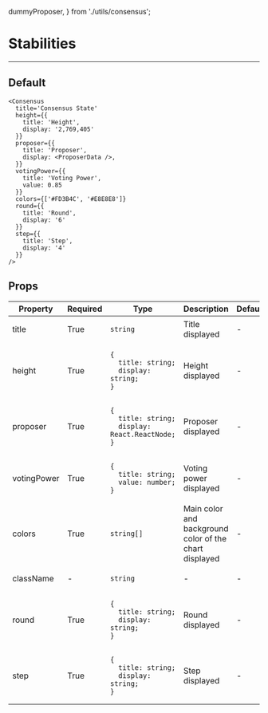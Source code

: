   dummyProposer,
} from './utils/consensus';

<Meta title="Consensus" component={Consensus} />



# Stabilities
---
## Default
<Canvas>
  <Story name="Default">
    <Consensus
      title='Consensus State'
      height={{
        title: 'Height',
        display: '2,769,405'
      }}
      proposer={dummyProposer}
      votingPower={{
        title: 'Voting Power',
        value: 0.85
      }}
      colors={['#FD3B4C', '#E8E8E8']}
      round={{
        title: 'Round',
        display: '6'
      }}
      step={{
        title: 'Step',
        display: '4'
      }}
    />
  </Story>
</Canvas>

```
<Consensus
  title='Consensus State'
  height={{
    title: 'Height',
    display: '2,769,405'
  }}
  proposer={{
    title: 'Proposer',
    display: <ProposerData />,
  }}
  votingPower={{
    title: 'Voting Power',
    value: 0.85
  }}
  colors={['#FD3B4C', '#E8E8E8']}
  round={{
    title: 'Round',
    display: '6'
  }}
  step={{
    title: 'Step',
    display: '4'
  }}
/>
```

## Props

<table>
<thead>
  <tr>
    <th>Property</th>
    <th>Required</th>
    <th>Type</th>
    <th>Description</th>
    <th>Default</th>
  </tr>
</thead>
<tbody>
  <tr>
    <td>title</td>
    <td>True</td>
    <td>

`string`

  </td>
    <td>Title displayed</td>
    <td>-</td>
  </tr>
    <tr>
    <td>height</td>
    <td>True</td>
    <td>

```
{
  title: string;
  display: string;
}
```

  </td>
    <td>Height displayed</td>
    <td>-</td>
  </tr>
  <tr>
    <td>proposer</td>
    <td>True</td>
    <td>

```
{
  title: string;
  display: React.ReactNode;
}
```

  </td>
    <td>Proposer displayed</td>
    <td>-</td>
  </tr>
  <tr>
    <td>votingPower</td>
    <td>True</td>
    <td>

```
{
  title: string;
  value: number;
}
```

  </td>
    <td>Voting power displayed</td>
    <td>-</td>
  </tr>
  <tr>
    <td>colors</td>
    <td>True</td>
    <td>

`string[]`

  </td>
    <td>Main color and background color of the chart displayed</td>
    <td>-</td>
  </tr>
  <tr>
    <td>className</td>
    <td>-</td>
    <td>

`string`

  </td>
    <td>-</td>
    <td>-</td>
  </tr>
  <tr>
    <td>round</td>
    <td>True</td>
    <td>

```
{
  title: string;
  display: string;
}
```

  </td>
    <td>Round displayed</td>
    <td>-</td>
  </tr>
  <tr>
    <td>step</td>
    <td>True</td>
    <td>

```
{
  title: string;
  display: string;
}
```

  </td>
    <td>Step displayed</td>
    <td>-</td>
  </tr>

  </tbody>
</table>
<br/>

